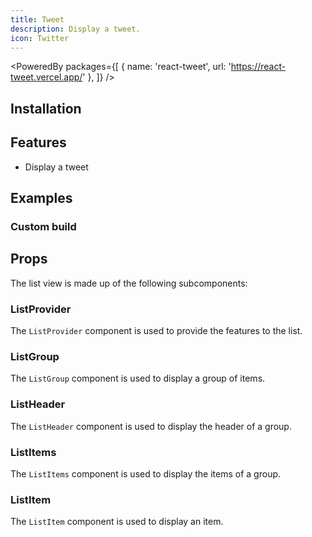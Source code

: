 ```yaml
---
title: Tweet
description: Display a tweet.
icon: Twitter
---
```


<PoweredBy packages={[
  { name: 'react-tweet', url: 'https://react-tweet.vercel.app/' },
]} />

<Preview path="tweet" />

## Installation

<Installer packageName="tweet" />

## Features

- Display a tweet

## Examples

### Custom build

<Preview path="tweet-custom" />

## Props

The list view is made up of the following subcomponents:

### ListProvider

The `ListProvider` component is used to provide the features to the list.

<AutoTypeTable path="node_modules/@repo/list/index.tsx" name="ListProviderProps" />

### ListGroup

The `ListGroup` component is used to display a group of items.

<AutoTypeTable path="node_modules/@repo/list/index.tsx" name="ListGroupProps" />

### ListHeader

The `ListHeader` component is used to display the header of a group.

<AutoTypeTable path="node_modules/@repo/list/index.tsx" name="ListHeaderProps" />

### ListItems

The `ListItems` component is used to display the items of a group.

<AutoTypeTable path="node_modules/@repo/list/index.tsx" name="ListItemsProps" />

### ListItem

The `ListItem` component is used to display an item.

<AutoTypeTable path="node_modules/@repo/list/index.tsx" name="ListItemProps" />
